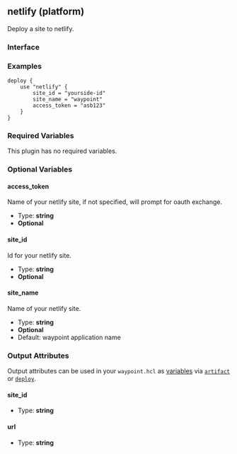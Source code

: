 ## netlify (platform)

Deploy a site to netlify.

### Interface

### Examples

```hcl
deploy {
	use "netlify" {
		site_id = "yourside-id"
		site_name = "waypoint"
		access_token = "asb123"
	}
}
```

### Required Variables

This plugin has no required variables.

### Optional Variables

#### access_token

Name of your netlify site, if not specified, will prompt for oauth exchange.

- Type: **string**
- **Optional**

#### site_id

Id for your netlify site.

- Type: **string**
- **Optional**

#### site_name

Name of your netlify site.

- Type: **string**
- **Optional**
- Default: waypoint application name

### Output Attributes

Output attributes can be used in your `waypoint.hcl` as [variables](/docs/waypoint-hcl/variables) via [`artifact`](/docs/waypoint-hcl/variables/artifact) or [`deploy`](/docs/waypoint-hcl/variables/deploy).

#### site_id

- Type: **string**

#### url

- Type: **string**
